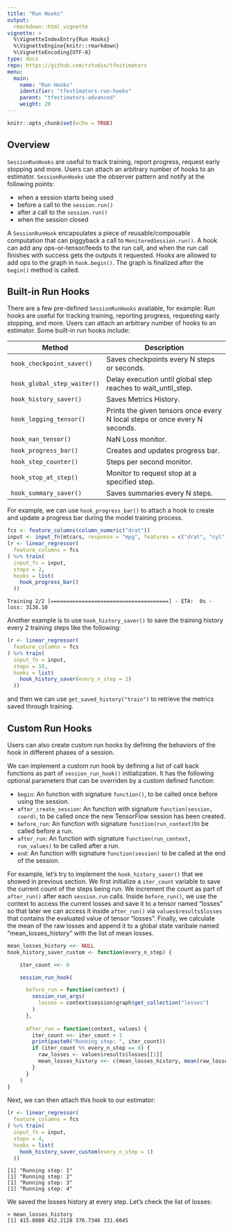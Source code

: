 ```yaml
---
title: "Run Hooks"
output: 
  rmarkdown::html_vignette
vignette: >
  %\VignetteIndexEntry{Run Hooks}
  %\VignetteEngine{knitr::rmarkdown}
  %\VignetteEncoding{UTF-8}
type: docs
repo: https://github.com/rstudio/tfestimators
menu:
  main:
    name: "Run Hooks"
    identifier: "tfestimators-run-hooks"
    parent: "tfestimators-advanced"
    weight: 20
---
```



```r
knitr::opts_chunk$set(echo = TRUE)
```

## Overview

`SessionRunHooks` are useful to track training, report progress, request early stopping and more. Users can attach an arbitrary number of hooks to an estimator. `SessionRunHooks` use the observer pattern and notify at the following points:

 - when a session starts being used
 - before a call to the `session.run()`
 - after a call to the `session.run()`
 - when the session closed

A `SessionRunHook` encapsulates a piece of reusable/composable computation that can piggyback a call to `MonitoredSession.run()`. A hook can add any ops-or-tensor/feeds to the run call, and when the run call finishes with success gets the outputs it requested. Hooks are allowed to add ops to the graph in `hook.begin()`. The graph is finalized after the `begin()` method is called.

## Built-in Run Hooks

There are a few pre-defined `SessionRunHooks` available, for example:
Run hooks are useful for tracking training, reporting progress, requesting early stopping, and more. Users can attach an arbitrary number of hooks to an estimator. Some built-in run hooks include:

| Method  | Description |
|---------------------------------------|----------------------------------------------------------------|
| `hook_checkpoint_saver()`  |  Saves checkpoints every N steps or seconds. |
| `hook_global_step_waiter()`  | Delay execution until global step reaches to wait_until_step. |
| `hook_history_saver()`  | Saves Metrics History. |
| `hook_logging_tensor()`  | Prints the given tensors once every N local steps or once every N seconds. |
| `hook_nan_tensor()`  | NaN Loss monitor. |
| `hook_progress_bar()`  | Creates and updates progress bar. |
| `hook_step_counter()`  | Steps per second monitor. |
| `hook_stop_at_step()`  | Monitor to request stop at a specified step. |
| `hook_summary_saver()`  | Saves summaries every N steps. |

For example, we can use `hook_progress_bar()` to attach a hook to create and update a progress bar during the model training process. 

```r
fcs <- feature_columns(column_numeric("drat"))
input <- input_fn(mtcars, response = "mpg", features = c("drat", "cyl"), batch_size = 8L)
lr <- linear_regressor(
  feature_columns = fcs
) %>% train(
  input_fn = input,
  steps = 2,
  hooks = list(
    hook_progress_bar()
  ))
```

```
Training 2/2 [======================================] - ETA:  0s - loss: 3136.10
```

Another example is to use `hook_history_saver()` to save the training history every 2 training steps like the following:

```r
lr <- linear_regressor(
  feature_columns = fcs
) %>% train(
  input_fn = input,
  steps = 10,
  hooks = list(
    hook_history_saver(every_n_step = 2)
  ))
```

and then we can use `get_saved_history("train")` to retrieve the metrics saved through training.

## Custom Run Hooks

Users can also create custom run hooks by defining the behaviors of the hook in different phases of a session.

We can implement a custom run hook by defining a list of call back functions as part of `session_run_hook()` initialization. It has the following optional parameters that can be overriden by a custom defined function:

- `begin`: An \R function with signature `function()`, to be called once before using the session.
- `after_create_session`: An \R function with signature `function(session, coord)`, to be called once the new TensorFlow session has been created.
- `before_run`: An \R function with signature `function(run_context)`to be called before a run.
- `after_run`: An \R function with signature  `function(run_context, run_values)` to be called after a run.
- `end`: An \R function with signature `function(session)` to be called at the end of the session.

For example, let's try to implement the `hook_history_saver()` that we showed in previous section. We first initialize a `iter_count` variable to save the current count of the steps being run. We increment the count as part of `after_run()` after each `session.run` calls. Inside `before_run()`, we use the context to access the current losses and save it to a tensor named "losses" so that later we can access it inside `after_run()` via `values$results$losses` that contains the evaluated value of tensor "losses". Finally, we calculate the mean of the raw losses and append it to a global state varibale named "mean_losses_history" with the list of mean losses. 

```r
mean_losses_history <<- NULL
hook_history_saver_custom <- function(every_n_step) {

    iter_count <<- 0

    session_run_hook(

      before_run = function(context) {
        session_run_args(
          losses = context$session$graph$get_collection("losses")
        )
      },
      
      after_run = function(context, values) {
        iter_count <<- iter_count + 1
        print(paste0("Running step: ", iter_count))
        if (iter_count %% every_n_step == 0) {
          raw_losses <- values$results$losses[[1]]
          mean_losses_history <<- c(mean_losses_history, mean(raw_losses))
        }
      }
    )
}
```

Next, we can then attach this hook to our estimator:
```r
lr <- linear_regressor(
  feature_columns = fcs
) %>% train(
  input_fn = input,
  steps = 4,
  hooks = list(
    hook_history_saver_custom(every_n_step = 1)
  ))
```

```
[1] "Running step: 1"
[1] "Running step: 2"
[1] "Running step: 3"
[1] "Running step: 4"
```

We saved the losses history at every step. Let's check the list of losses:

```
> mean_losses_history
[1] 415.8088 452.2128 376.7346 331.6045
```


